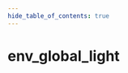 ```yaml
---
hide_table_of_contents: true
---
```


<!---
!!!!!!
THIS PAGE IS AUTOGENERATED FROM GAME FGD DEFINITIONS!
DO NOT EDIT MANUALLY!
!!!!!!

In order to make edits, you can make an annotation file in /fgd_dump_overrides
-->


# env_global_light



<Tabs queryString="game">
    
<TabItem value="dota2" label="Dota 2">
    <DOTA2Page />
</TabItem>

</Tabs>
